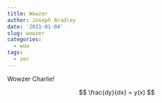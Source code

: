 ```yaml
---
title: Wowzer
author: Joseph Bradley
date: '2021-01-04'
slug: wowzer
categories:
  - wow
tags:
  - zer
---
```


Wowzer Charlie!

$$
\frac{dy}{dx} = y(x)
$$